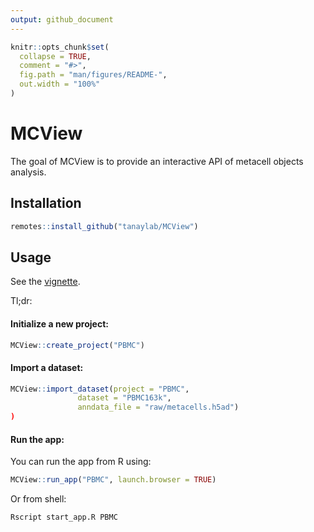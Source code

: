 ```yaml
---
output: github_document
---
```


<!-- README.md is generated from README.Rmd. Please edit that file -->

```r
knitr::opts_chunk$set(
  collapse = TRUE,
  comment = "#>",
  fig.path = "man/figures/README-",
  out.width = "100%"
)
```

# MCView

<!-- badges: start -->
<!-- badges: end -->

The goal of MCView is to provide an interactive API of metacell objects analysis. 

## Installation

```r
remotes::install_github("tanaylab/MCView")
```

## Usage

See the [vignette](https://tanaylab.github.io/MCView/articles/getting-started.html). 

Tl;dr:

#### Initialize a new project: 

```r
MCView::create_project("PBMC")
```

#### Import a dataset:

```r
MCView::import_dataset(project = "PBMC", 
               dataset = "PBMC163k", 
               anndata_file = "raw/metacells.h5ad")
)
```

#### Run the app:

You can run the app from R using: 

```r
MCView::run_app("PBMC", launch.browser = TRUE)
```

Or from shell: 

```bash
Rscript start_app.R PBMC
```

